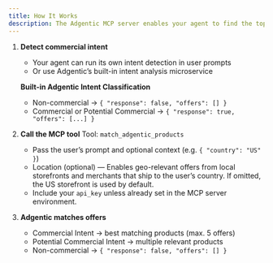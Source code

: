 ```yaml
---
title: How It Works
description: The Adgentic MCP server enables your agent to find the top-matching product for user prompts that contain commercial intent.
---
```



<Copy />

1. **Detect commercial intent**
   - Your agent can run its own intent detection in user prompts
   - Or use Adgentic’s built-in intent analysis microservice


   **__Built-in Adgentic Intent Classification__**
    - Non-commercial → `{ "response": false, "offers": [] }`
    - Commercial or Potential Commercial → `{ "response": true, "offers": [...] }`

2. **Call the MCP tool**
   Tool: `match_adgentic_products`
   - Pass the user’s prompt and optional context (e.g. `{ "country": "US" }`)
   - Location (optional) — Enables geo-relevant offers from local storefronts and merchants that ship to the user’s country. If omitted, the US storefront is used by default.
   - Include your `api_key` unless already set in the MCP server environment.

3. **Adgentic matches offers**
   - Commercial Intent → best matching products (max. 5 offers)
   - Potential Commercial Intent → multiple relevant products
   - Non-commercial → `{ "response": false, "offers": [] }`

<Feedback />
